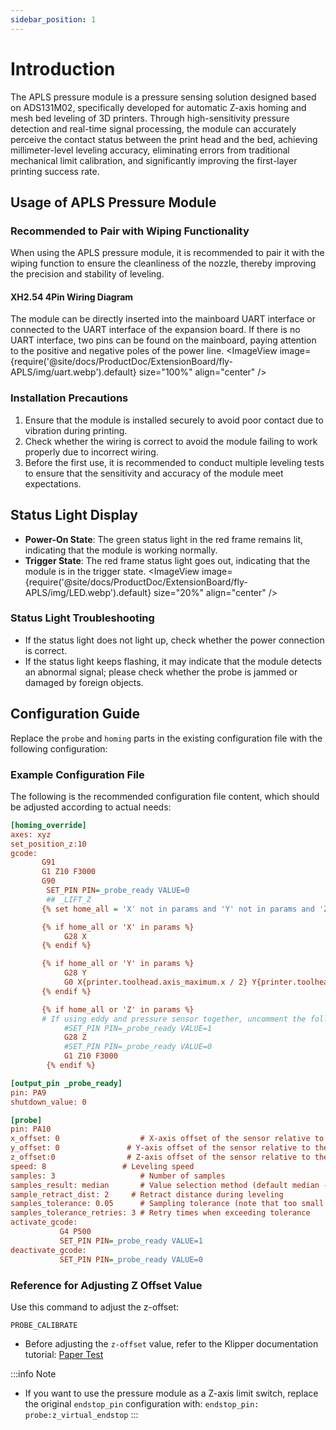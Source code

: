 ```yaml
---
sidebar_position: 1
---
```


# Introduction
The APLS pressure module is a pressure sensing solution designed based on ADS131M02, specifically developed for automatic Z-axis homing and mesh bed leveling of 3D printers. Through high-sensitivity pressure detection and real-time signal processing, the module can accurately perceive the contact status between the print head and the bed, achieving millimeter-level leveling accuracy, eliminating errors from traditional mechanical limit calibration, and significantly improving the first-layer printing success rate.

## Usage of APLS Pressure Module

### Recommended to Pair with Wiping Functionality
When using the APLS pressure module, it is recommended to pair it with the wiping function to ensure the cleanliness of the nozzle, thereby improving the precision and stability of leveling.

#### XH2.54 4Pin Wiring Diagram
The module can be directly inserted into the mainboard UART interface or connected to the UART interface of the expansion board. If there is no UART interface, two pins can be found on the mainboard, paying attention to the positive and negative poles of the power line.
<ImageView image={require('@site/docs/ProductDoc/ExtensionBoard/fly-APLS/img/uart.webp').default} size="100%" align="center" />

### Installation Precautions
1. Ensure that the module is installed securely to avoid poor contact due to vibration during printing.
2. Check whether the wiring is correct to avoid the module failing to work properly due to incorrect wiring.
3. Before the first use, it is recommended to conduct multiple leveling tests to ensure that the sensitivity and accuracy of the module meet expectations.

## Status Light Display
- **Power-On State**: The green status light in the red frame remains lit, indicating that the module is working normally.
- **Trigger State**: The red frame status light goes out, indicating that the module is in the trigger state.
<ImageView image={require('@site/docs/ProductDoc/ExtensionBoard/fly-APLS/img/LED.webp').default} size="20%" align="center" />

### Status Light Troubleshooting
- If the status light does not light up, check whether the power connection is correct.
- If the status light keeps flashing, it may indicate that the module detects an abnormal signal; please check whether the probe is jammed or damaged by foreign objects.

## Configuration Guide
Replace the `probe` and `homing` parts in the existing configuration file with the following configuration:

### Example Configuration File
The following is the recommended configuration file content, which should be adjusted according to actual needs:


```cfg
[homing_override]
axes: xyz
set_position_z:10
gcode:
       G91
       G1 Z10 F3000
       G90
        SET_PIN PIN=_probe_ready VALUE=0
        ## _LIFT_Z
       {% set home_all = 'X' not in params and 'Y' not in params and 'Z' not in params %}

       {% if home_all or 'X' in params %}
            G28 X
       {% endif %}

       {% if home_all or 'Y' in params %}
            G28 Y
            G0 X{printer.toolhead.axis_maximum.x / 2} Y{printer.toolhead.axis_maximum.y / 2} F6000
       {% endif %}

       {% if home_all or 'Z' in params %}
       # If using eddy and pressure sensor together, uncomment the following line
            #SET_PIN PIN=_probe_ready VALUE=1 
            G28 Z 
            #SET_PIN PIN=_probe_ready VALUE=0
            G1 Z10 F3000           
        {% endif %}

[output_pin _probe_ready]
pin: PA9
shutdown_value: 0

[probe]
pin: PA10
x_offset: 0                  # X-axis offset of the sensor relative to the nozzle
y_offset: 0               # Y-axis offset of the sensor relative to the nozzle
z_offset:0                # Z-axis offset of the sensor relative to the nozzle
speed: 8                 # Leveling speed
samples: 3                   # Number of samples
samples_result: median       # Value selection method (default median - median value)
sample_retract_dist: 2     # Retract distance during leveling
samples_tolerance: 0.05      # Sampling tolerance (note that too small a value may increase the number of samples)
samples_tolerance_retries: 3 # Retry times when exceeding tolerance
activate_gcode:
           G4 P500
           SET_PIN PIN=_probe_ready VALUE=1
deactivate_gcode:
           SET_PIN PIN=_probe_ready VALUE=0  
```

### Reference for Adjusting Z Offset Value
Use this command to adjust the z-offset:
```gcode
PROBE_CALIBRATE
```

- Before adjusting the `z-offset` value, refer to the Klipper documentation tutorial: [Paper Test](https://www.klipper3d.org/Bed_Level.html#the-paper-test)

:::info Note
- If you want to use the pressure module as a Z-axis limit switch, replace the original `endstop_pin` configuration with: `endstop_pin: probe:z_virtual_endstop`
:::
